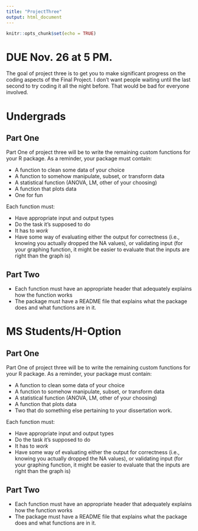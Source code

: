 ```yaml
---
title: "ProjectThree"
output: html_document
---
```


```r
knitr::opts_chunk$set(echo = TRUE)
```
# DUE Nov. 26 at 5 PM.

The goal of project three is to get you to make significant progress on the coding aspects of the Final Project. I don't want people waiting until the last second to try coding it all the night before. That would be bad for everyone involved.

# Undergrads

## Part One

Part One of project three will be to write the remaining custom functions for your R package. As a reminder, your package must contain:

+ A function to clean some data of your choice
+ A function to somehow manipulate, subset, or transform data
+ A statistical function (ANOVA, LM, other of your choosing)
+ A function that plots data
+ One for fun


Each function must: 
 
+ Have appropriate input and output types
+ Do the task it's supposed to do
+ It has to *work*
+ Have some way of evaluating either the output for correctness (i.e., knowing you actually dropped the NA values), or validating input (for your graphing function, it might be easier to evaluate that the inputs are right than the graph is)


## Part Two

+ Each function must have an appropriate header that adequately explains how the function works
+ The package must have a README file that explains what the package does and what functions are in it.

# MS Students/H-Option

## Part One

Part One of project three will be to write the remaining custom functions for your R package. As a reminder, your package must contain:

+ A function to clean some data of your choice
+ A function to somehow manipulate, subset, or transform data
+ A statistical function (ANOVA, LM, other of your choosing)
+ A function that plots data
+ Two that do something else pertaining to your dissertation work.

Each function must: 
 
+ Have appropriate input and output types
+ Do the task it's supposed to do
+ It has to *work*
+ Have some way of evaluating either the output for correctness (i.e., knowing you actually dropped the NA values), or validating input (for your graphing function, it might be easier to evaluate that the inputs are right than the graph is)


## Part Two

+ Each function must have an appropriate header that adequately explains how the function works
+ The package must have a README file that explains what the package does and what functions are in it.



